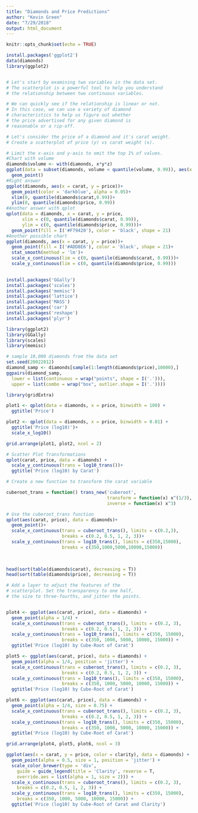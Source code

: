```yaml
---
title: "Diamonds and Price Predictions"
author: "Kevin Green"
date: "7/29/2018"
output: html_document
---
```


```r
knitr::opts_chunk$set(echo = TRUE)
```

```r
install.packages('ggplot2')
data(diamonds)
library(ggplot2)


# Let's start by examining two variables in the data set.
# The scatterplot is a powerful tool to help you understand
# the relationship between two continuous variables.

# We can quickly see if the relationship is linear or not.
# In this case, we can use a variety of diamond
# characteristics to help us figure out whether
# the price advertised for any given diamond is 
# reasonable or a rip-off.

# Let's consider the price of a diamond and it's carat weight.
# Create a scatterplot of price (y) vs carat weight (x).

# Limit the x-axis and y-axis to omit the top 1% of values.
#Chart with volume
diamonds$volume <- with(diamonds, x*y*z)
ggplot(data = subset(diamonds, volume < quantile(volume, 0.99)), aes(x = carat, y = price))+
  geom_point()
#Right answer
ggplot(diamonds, aes(x = carat, y = price))+
  geom_point(color = 'darkblue', alpha = 0.05)+
  xlim(0, quantile(diamonds$carat,0.99))+
  ylim(0, quantile(diamonds$price, 0.99))
#Another answer with qplot
qplot(data = diamonds, x = carat, y = price,
      xlim = c(0, quantile(diamonds$carat, 0.99)),
      ylim = c(0, quantile(diamonds$price, 0.99)))+
  geom_point(fill = I('#F79420'), color = 'black', shape = 21)
#Another possible chart
ggplot(diamonds, aes(x = carat, y = price))+
  geom_point(fill = I('#ADD8E6'), color = 'black', shape = 21)+
  stat_smooth(method = 'lm')+
  scale_x_continuous(lim = c(0, quantile(diamonds$carat, 0.99)))+
  scale_y_continuous(lim = c(0, quantile(diamonds$price, 0.99)))
  
```

```r
install.packages('GGally')
install.packages('scales')
install.packages('memisc')
install.packages('lattice')
install.packages('MASS')
install.packages('car')
install.packages('reshape')
install.packages('plyr')

library(ggplot2)
library(GGally)
library(scales)
library(memisc)

# sample 10,000 diamonds from the data set
set.seed(20022012)
diamond_samp <- diamonds[sample(1:length(diamonds$price),10000),]
ggpairs(diamond_samp,
  lower = list(continuous = wrap("points", shape = I('.'))),
  upper = list(combo = wrap("box", outlier.shape = I('.'))))

```

```r
library(gridExtra)

plot1 <- qplot(data = diamonds, x = price, binwidth = 100) + 
  ggtitle('Price')

plot2 <- qplot(data = diamonds, x = price, binwidth = 0.01) +
  ggtitle('Price (log10)')+
  scale_x_log10()

grid.arrange(plot1, plot2, ncol = 2)
```

```r
# Scatter Plot Transformations
qplot(carat, price, data = diamonds) +
  scale_y_continuous(trans = log10_trans())+
  ggtitle('Price (log10) by Carat')

# Create a new function to transform the carat variable

cuberoot_trans = function() trans_new('cuberoot',
                                      transform = function(x) x^(1/3),
                                      inverse = function(x) x^3)

# Use the cuberoot_trans function
qplot(aes(carat, price), data = diamonds)+
  geom_point()+
  scale_x_continuous(trans = cuberoot_trans(), limits = c(0.2,3),
                     breaks = c(0.2, 0.5, 1, 2, 3))+
  scale_y_continuous(trans = log10_trans(), limits = c(350,15000),
                     breaks = c(350,1000,5000,10000,15000))
  
  
```
```r
head(sort(table(diamonds$carat), decreasing = T))
head(sort(table(diamonds$price), decreasing = T))

# Add a layer to adjust the features of the
# scatterplot. Set the transparency to one half,
# the size to three-fourths, and jitter the points.


plot4 <- ggplot(aes(carat, price), data = diamonds) + 
  geom_point(alpha = 1/4) + 
  scale_x_continuous(trans = cuberoot_trans(), limits = c(0.2, 3),
                     breaks = c(0.2, 0.5, 1, 2, 3)) + 
  scale_y_continuous(trans = log10_trans(), limits = c(350, 15000),
                     breaks = c(350, 1000, 5000, 10000, 15000)) +
  ggtitle('Price (log10) by Cube-Root of Carat')

plot5 <- ggplot(aes(carat, price), data = diamonds) + 
  geom_point(alpha = 1/4, position = 'jitter') + 
  scale_x_continuous(trans = cuberoot_trans(), limits = c(0.2, 3),
                     breaks = c(0.2, 0.5, 1, 2, 3)) + 
  scale_y_continuous(trans = log10_trans(), limits = c(350, 15000),
                     breaks = c(350, 1000, 5000, 10000, 15000)) +
  ggtitle('Price (log10) by Cube-Root of Carat')

plot6 <- ggplot(aes(carat, price), data = diamonds) + 
  geom_point(alpha = 1/4, size = 0.75) + 
  scale_x_continuous(trans = cuberoot_trans(), limits = c(0.2, 3),
                     breaks = c(0.2, 0.5, 1, 2, 3)) + 
  scale_y_continuous(trans = log10_trans(), limits = c(350, 15000),
                     breaks = c(350, 1000, 5000, 10000, 15000)) +
  ggtitle('Price (log10) by Cube-Root of Carat')

grid.arrange(plot4, plot5, plot6, ncol = 3)
```

```r
ggplot(aes(x = carat, y = price, color = clarity), data = diamonds) + 
  geom_point(alpha = 0.5, size = 1, position = 'jitter') +
  scale_color_brewer(type = 'div',
    guide = guide_legend(title = 'Clarity', reverse = T,
    override.aes = list(alpha = 1, size = 2))) +  
  scale_x_continuous(trans = cuberoot_trans(), limits = c(0.2, 3),
    breaks = c(0.2, 0.5, 1, 2, 3)) + 
  scale_y_continuous(trans = log10_trans(), limits = c(350, 15000),
    breaks = c(350, 1000, 5000, 10000, 15000)) +
  ggtitle('Price (log10) by Cube-Root of Carat and Clarity')
```



